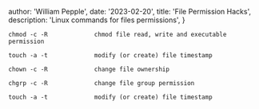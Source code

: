 
  author: 'William Pepple',
  date: '2023-02-20',
  title: 'File Permission Hacks',
  description:
    'Linux commands for files permissions',
}



```
chmod -c -R             chmod file read, write and executable permission

touch -a -t             modify (or create) file timestamp

chown -c -R             change file ownership

chgrp -c -R             change file group permission

touch -a -t             modify (or create) file timestamp
  
```

